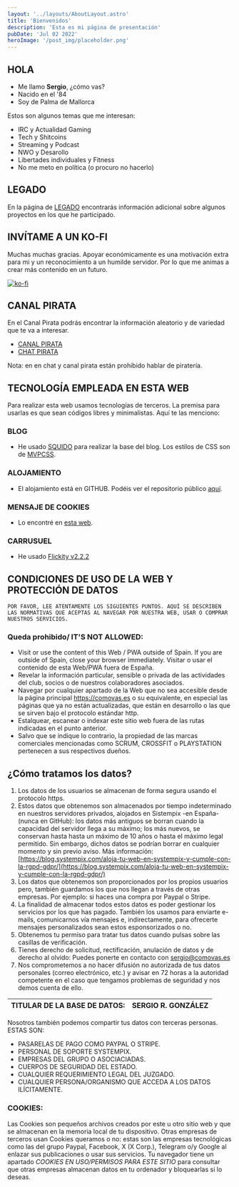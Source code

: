 ```yaml
---
layout: '../layouts/AboutLayout.astro'
title: 'Bienvenidos'
description: 'Esta es mi página de presentación'
pubDate: 'Jul 02 2022'
heroImage: '/post_img/placeholder.png'
---
```


## HOLA

* Me llamo **Sergio**, ¿cómo vas?
* Nacido en el '84
* Soy de Palma de Mallorca

<Contador client:idle></Contador>

<script async src="https://telegram.org/js/telegram-widget.js?15" data-telegram-post="sergiocomovas/9" data-width="100%"></script> 

Estos son algunos temas que me interesan:

* IRC y Actualidad Gaming 
* Tech y Shitcoins 
* Streaming y Podcast 
* NWO y Desarollo 
* Libertades individuales y Fitness
* No me meto en política (o procuro no hacerlo)

## LEGADO

En la página de [LEGADO](https://web.comovas.es/legado) encontrarás información adicional sobre algunos proyectos en los que he participado. 


## INVÍTAME A UN KO-FI

Muchas muchas gracias. Apoyar económicamente es una motivación extra para mi y un reconocimiento a un humilde servidor. Por lo que me animas a crear más contenido en un futuro. 

<a href="https://ko-fi.com/R6R52N4QJ/donate" target="_blank"><img src="https://ko-fi.com/img/githubbutton_sm.svg" alt="ko-fi" class="img-fluid"></img></a>


## CANAL PIRATA

En el Canal Pirata podrás encontrar la información aleatorio y de variedad que te va a interesar. 
* <a target="_blank" href="https://t.me/canalpirata">CANAL PIRATA</a>
* <a target="_blank" href="https://t.me/chatpirata">CHAT PIRATA</a>

<script async src="https://telegram.org/js/telegram-widget.js?15" data-telegram-post="sergiocomovas/7" data-width="100%"></script>

Nota: en en chat y canal pirata están prohibido hablar de piratería.

## TECNOLOGÍA EMPLEADA EN ESTA WEB

Para realizar esta web usamos tecnologías de terceros. La premisa para usarlas es que sean códigos libres y minimalistas. Aquí te las menciono:

### BLOG

- He usado <a href="https://squido-docs.markmoffat.com/" target="_blank">SQUIDO</a> para realizar la base del blog. Los estilos de CSS son de <a target="_blank" href="https://andybrewer.github.io/mvp/">MVPCSS</a>.

<script async src="https://telegram.org/js/telegram-widget.js?15" data-telegram-post="sergiocomovas/4" data-width="100%"></script>

### ALOJAMIENTO

- El alojamiento está en GITHUB. Podéis ver el repositorio público <a href="https://github.com/sergiocomovas/webcomovas" target="_blank">aquí</a>.

### MENSAJE DE COOKIES

- Lo encontré en <a href="https://codeshack.io/eu-cookie-consent-popup-javascript/" target="_blank">esta web</a>.

### CARRUSUEL
- He usado <a href="https://flickity.metafizzy.co" target="_blank">Flickity v2.2.2</a>

## CONDICIONES DE USO DE LA WEB Y PROTECCIÓN DE DATOS

```POR FAVOR, LEE ATENTAMENTE LOS SIGUIENTES PUNTOS. AQUÍ SE DESCRIBEN LAS NORMATIVAS QUE ACEPTAS AL NAVEGAR POR NUESTRA WEB, USAR O COMPRAR NUESTROS SERVICIOS.```

### Queda prohibido/ IT'S NOT ALLOWED: 

* Visit or use the content of this Web / PWA outside of Spain. If you are outside of Spain, close your browser immediately. Visitar o usar el contenido de esta Web/PWA fuera de España. 
* Revelar la información particular, sensible o privada de las actividades del club, socios o de nuestros colaboradores asociados.  
* Navegar por cualquier apartado de la Web que no sea accesible desde la página principal <a href="https://comovas.es">https://comovas.es</a> o su equivalente, en especial las páginas que ya no están actualizadas, que están en desarrollo o las que se sirven bajo el protocolo estándar http.  
* Estalquear, escanear o indexar este sitio web fuera de las rutas indicadas en el punto anterior. 
* Salvo que se indique lo contrario, la propiedad de las marcas comerciales mencionadas como SCRUM, CROSSFIT o PLAYSTATION pertenecen a sus respectivos dueños.


## ¿Cómo tratamos los datos?

1. Los datos de los usuarios se almacenan de forma segura usando el protocolo https. 
2. Estos datos que obtenemos son almacenados por tiempo indeterminado en nuestros servidores privados, alojados en Sistempix -en España- (nunca en GitHub): los datos más antiguos se borran cuando la capacidad del servidor llega a su máximo; los más nuevos, se conservan hasta hasta un máximo de 10 años o hasta el máximo legal permitido. Sin embargo, dichos datos se podrían borrar en cualquier momento y sin previo aviso. Más información: [https://blog.systempix.com/aloja-tu-web-en-systempix-y-cumple-con-la-rgpd-gdpr/](https://blog.systempix.com/aloja-tu-web-en-systempix-y-cumple-con-la-rgpd-gdpr/) 
3. Los datos que obtenemos son proporcionados por los propios usuarios pero, también guardamos los que nos llegan a través de otras empresas. Por ejemplo: si haces una compra por Paypal o Stripe.  
4. La finalidad de almacenar todos estos datos es poder gestionar los servicios por los que has pagado. También los usamos para enviarte e-mails, comunicarnos vía mensajes e, indirectamente, para ofrecerte mensajes personalizados sean estos esponsorizados o no.
5. Obtenemos tu permiso para tratar tus datos cuando pulsas sobre las casillas de verificación.
6. Tienes derecho de solicitud, rectificación, anulación de datos y de derecho al olvido: Puedes ponerte en contacto con sergio@comovas.es 
7. Nos comprometemos a no hacer difusión no autorizada de tus datos personales (correo electrónico, etc.) y avisar en 72 horas a la autoridad competente en el caso que tengamos problemas de seguridad y nos demos cuenta de ello. 

| TITULAR DE LA BASE DE DATOS: | SERGIO R. GONZÁLEZ  |
|------------------------------| ----------------------|
 

Nosotros también podemos compartir tus datos con terceras personas. ESTAS SON: 
* PASARELAS DE PAGO COMO PAYPAL O STRIPE.
* PERSONAL DE SOPORTE SYSTEMPIX. 
* EMPRESAS DEL GRUPO O ASOCIACIADAS. 
* CUERPOS DE SEGURIDAD DEL ESTADO.
* CUALQUIER REQUERIMIENTO LEGAL DEL JUZGADO.
* CUALQUIER PERSONA/ORGANISMO QUE ACCEDA A LOS DATOS ILÍCITAMENTE.
 

### COOKIES:
Las Cookies son pequeños archivos creados por este u otro sitio web y que se almacenan en la memoria local de tu dispositivo. Otras empresas de terceros usan Cookies queramos o no: estas son las empresas tecnológicas como las del grupo Paypal, Facebook, X (X Corp.), Telegram o/y Google al enlazar sus publicaciones o usar sus servicios. Tu navegador tiene un apartado _COOKIES EN USO/PERMISOS PARA ESTE SITIO_ para consultar que otras empresas almacenan datos en tu ordenador y bloquearlas si lo deseas.